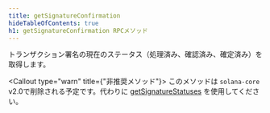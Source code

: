 ```yaml
---
title: getSignatureConfirmation
hideTableOfContents: true
h1: getSignatureConfirmation RPCメソッド
---
```


トランザクション署名の現在のステータス（処理済み、確認済み、確定済み）を取得します。

<Callout type="warn" title={"非推奨メソッド"}>
  このメソッドは `solana-core` v2.0で削除される予定です。代わりに
  [getSignatureStatuses](/docs/rpc/http/getsignaturestatuses)
  を使用してください。
</Callout>
